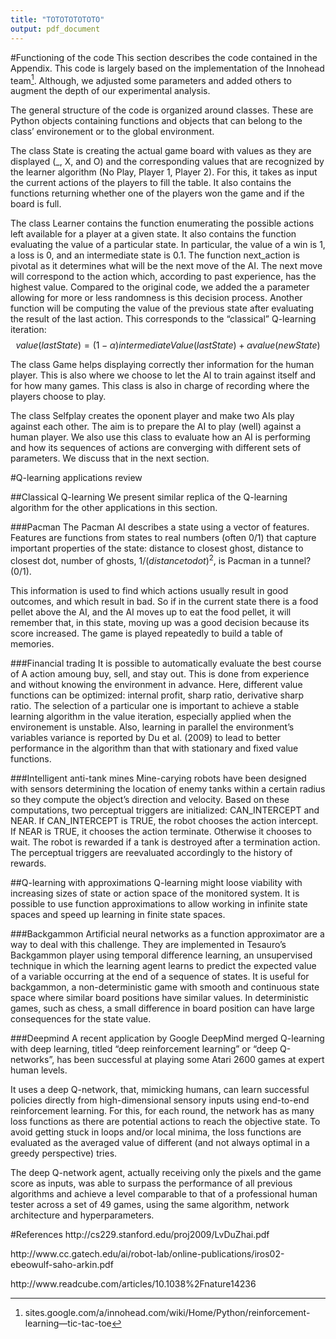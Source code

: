 ```yaml
---
title: "TOTOTOTOTOTO"
output: pdf_document
---
```


#Functioning of the code
This section describes the code contained in the Appendix. This code is largely based on the implementation of the Innohead team^[sites.google.com/a/innohead.com/wiki/Home/Python/reinforcement-learning---tic-tac-toe]. Although, we adjusted some parameters and added others to augment the depth of our experimental analysis.

The general structure of the code is organized around classes. These are Python objects containing functions and objects that can belong to the class' environement or to the global environment.

The class State is creating the actual game board with values as they are displayed (_, X, and O) and the corresponding values that are recognized by the learner algorithm (No Play, Player 1, Player 2). For this, it takes as input the current actions of the players to fill the table. It also contains the functions returning whether one of the players won the game and if the board is full. 

The class Learner contains the function enumerating the possible actions left available for a player at a given state. It also contains the function evaluating the value of a particular state. In particular, the value of a win is 1, a loss is 0, and an intermediate state is 0.1. The function next_action is pivotal as it determines what will be the next move of the AI. The next move will correspond to the action which, according to past experience, has the highest value. Compared to the original code, we added the a parameter allowing for more or less randomness is this decision process. Another function will be computing the value of the previous state after evaluating the result of the last action. This corresponds to the "classical" Q-learning iteration:
$$value(lastState) = (1-\alpha)intermediateValue(lastState) + \alpha value(newState)$$

The class Game helps displaying correctly ther information for the human player. This is also where we choose to let the AI to train against itself and for how many games. This class is also in charge of recording where the players choose to play.

The class Selfplay creates the oponent player and make two AIs play against each other. The aim is to prepare the AI to play (well) against a human player. We also use this class to evaluate how an AI is performing and how its sequences of actions are converging with different sets of parameters. We discuss that in the next section.

#Q-learning applications review

##Classical Q-learning
We present similar replica of the Q-learning algorithm for the other applications in this section.

###Pacman
The Pacman AI describes a state using a vector of features. Features are functions from states to real numbers (often 0/1) that capture important properties of the state: distance to closest ghost, distance to closest dot, number of ghosts, $1/(distance to dot)^2$, is Pacman in a tunnel? (0/1).

This information is used to find which actions usually result in good outcomes, and which result in bad. So if in the current state there is a food pellet above the AI, and the AI moves up to eat the food pellet, it will remember that, in this state, moving up was a good decision because its score increased. The game is played repeatedly to build a table of memories. 

###Financial trading
It is possible to automatically evaluate the best course of A action amoung buy, sell, and stay out. This is done from experience and without knowing the environment in advance. Here, different value functions can be optimized: internal profit, sharp  ratio,  derivative  sharp  ratio. The selection of a particular one is important to achieve a stable learning algorithm in the value iteration, especially applied when the environement is unstable. Also, learning in parallel the environment's variables variance is reported by Du et al. (2009) to lead to better performance in the algorithm than that with stationary and fixed value functions. 

###Intelligent anti-tank mines
Mine-carying robots have been designed with sensors determining the location of enemy tanks within a certain radius so they compute the object's direction and velocity. Based on these computations, two perceptual triggers are initialized: CAN_INTERCEPT and NEAR. If CAN_INTERCEPT is TRUE, the robot chooses the action intercept. If NEAR is TRUE, it chooses the action terminate. Otherwise it chooses to wait. The robot is rewarded if a tank is destroyed after a termination action. The perceptual triggers are reevaluated accordingly to the history of rewards. 

##Q-learning with approximations
Q-learning might loose viability with increasing sizes of state or action space of the monitored system. It is possible to use function approximations to allow working in infinite state spaces and speed up learning in finite state spaces.

###Backgammon
Artificial neural networks as a function approximator are a way to deal with this challenge. They are implemented in Tesauro's Backgammon player using temporal difference learning, an unsupervised technique in which the learning agent learns to predict the expected value of a variable occurring at the end of a sequence of states. It is useful for backgammon, a non-deterministic game with smooth and continuous state space where similar board positions have similar values. In deterministic games, such as chess, a small difference in board position can have large consequences for the state value. 

###Deepmind
A recent application by Google DeepMind merged Q-learning with deep learning, titled "deep reinforcement learning" or "deep Q-networks", has been successful at playing some Atari 2600 games at expert human levels. 

It uses a deep Q-network, that, mimicking humans, can learn successful policies directly from high-dimensional sensory inputs using end-to-end reinforcement learning. For this, for each round, the network has as many loss functions as there are potential actions to reach the objective state. To avoid getting stuck in loops and/or local minima, the loss functions are evaluated as the averaged value of different (and not always optimal in a greedy perspective) tries.

The deep Q-network agent, actually receiving only the pixels and the game score as inputs, was able to surpass the performance of all previous algorithms and achieve a level comparable to that of a professional human tester across a set of 49 games, using the same algorithm, network architecture and hyperparameters. 

#References
http://cs229.stanford.edu/proj2009/LvDuZhai.pdf

http://www.cc.gatech.edu/ai/robot-lab/online-publications/iros02-ebeowulf-saho-arkin.pdf

http://www.readcube.com/articles/10.1038%2Fnature14236